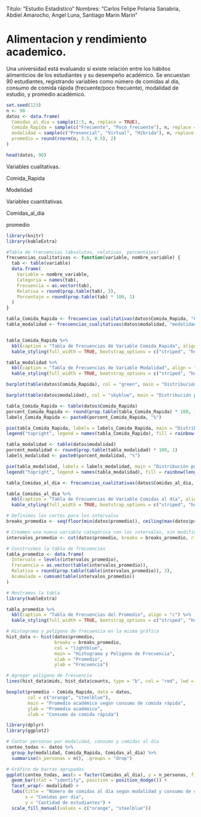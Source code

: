 
Titulo: "Estudio Estadistico"
Nombres: "Carlos Felipe Polania Sanabria, Abdiel Amarocho, Angel Luna, Santiago Marin Marin"

# Alimentacion y rendimiento academico.
Una universidad está evaluando si existe relación entre los hábitos alimenticios de los estudiantes y su desempeño académico. Se encuestan 90 estudiantes, registrando variables como número de comidas al día, consumo de comida rápida (frecuente/poco frecuente), modalidad de estudio, y promedio académico.


```r
set.seed(123)
n <- 90
datos <- data.frame(
  Comidas_al_dia = sample(2:5, n, replace = TRUE),
  Comida_Rapida = sample(c("Frecuente", "Poco_frecuente"), n, replace = TRUE),
  modalidad = sample(c("Presencial", "Virtual", "Híbrida"), n, replace = TRUE),
  promedio = round(rnorm(n, 3.5, 0.5), 2)
)

head(datos, 90)
```

Variables cualitativas.

Comida_Rapida

Modelidad

Variables cuantitativas.

Comidas_al_dia

promedio

```r
library(knitr)
library(kableExtra)

#Tabla de frecuencias (absolutas, relativas, porcentajes)
frecuencias_cualitativas <- function(variable, nombre_variable) {
  tab <- table(variable)
  data.frame(
    Variable = nombre_variable,
    Categoria = names(tab),
    Frecuencia = as.vector(tab),
    Relativa = round(prop.table(tab), 3),
    Porcentaje = round(prop.table(tab) * 100, 1)
  )
}

tabla_Comida_Rapida <- frecuencias_cualitativas(datos$Comida_Rapida, "Comida_Rapida")
tabla_modalidad <- frecuencias_cualitativas(datos$modalidad, "modalidad")


tabla_Comida_Rapida %>%
  kbl(caption = "Tabla de Frecuencias de Variable Comida_Rapida", align = "c") %>%
  kable_styling(full_width = TRUE, bootstrap_options = c("striped", "hover", "condensed"), font_size = 14)

tabla_modalidad %>%
  kbl(caption = "Tabla de Frecuencias de Variable Modalidad", align = "c") %>%
  kable_styling(full_width = TRUE, bootstrap_options = c("striped", "hover", "condensed"), font_size = 14)
```


```r
barplot(table(datos$Comida_Rapida), col = "green", main = "Distribución por Comida Rapida")
```

```r
barplot(table(datos$modalidad), col = "skyblue", main = "Distribución por Modalidad")
```

```r
tabla_Comida_Rapida <- table(datos$Comida_Rapida)
porcent_Comida_Rapida <- round(prop.table(tabla_Comida_Rapida) * 100, 1)
labels_Comida_Rapida <- paste0(porcent_Comida_Rapida, "%")

pie(tabla_Comida_Rapida, labels = labels_Comida_Rapida, main = "Distribución por Comida_Rapida", col = rainbow(length(tabla_Comida_Rapida)))
legend("topright", legend = names(tabla_Comida_Rapida), fill = rainbow(length(tabla_Comida_Rapida)), cex = 0.8, box.lwd = 0)
```

```r
tabla_modalidad <- table(datos$modalidad)
porcent_modalidad <- round(prop.table(tabla_modalidad) * 100, 1)
labels_modalidad <- paste0(porcent_modalidad, "%")

pie(tabla_modalidad, labels = labels_modalidad, main = "Distribución por Modalidad", col = rainbow(length(tabla_modalidad)))
legend("topright", legend = names(tabla_modalidad), fill = rainbow(length(tabla_modalidad)), cex = 0.8, box.lwd = 0)
```


```r

tabla_Comidas_al_dia <- frecuencias_cualitativas(datos$Comidas_al_dia, "Comida_Rapida")

tabla_Comidas_al_dia %>%
  kbl(caption = "Tabla de Frecuencias de Variable Comidas al día", align = "c") %>%
  kable_styling(full_width = TRUE, bootstrap_options = c("striped", "hover", "condensed"), font_size = 14)
```


```r
# Definimos los cortes para los intervalos
breaks_promedio <- seq(floor(min(datos$promedio)), ceiling(max(datos$promedio)), by = 2)

# Creamos una nueva variable categórica con los intervalos, sin modificar la original
intervalos_promedio <- cut(datos$promedio, breaks = breaks_promedio, right = FALSE)

# Construimos la tabla de frecuencias
tabla_promedio <- data.frame(
  Intervalo = levels(intervalos_promedio),
  Frecuencia = as.vector(table(intervalos_promedio)),
  Relativa = round(prop.table(table(intervalos_promedio)), 3),
  Acumulada = cumsum(table(intervalos_promedio))
)

# Mostramos la tabla
library(kableExtra)

tabla_promedio %>%
  kbl(caption = "Tabla de Frecuencias del Promedio", align = "c") %>%
  kable_styling(full_width = TRUE, bootstrap_options = c("striped", "hover", "condensed"), font_size = 14)
```

```r
# Histograma y polígono de frecuencia en la misma gráfica
hist_data <- hist(datos$promedio,
                  breaks = breaks_promedio,
                  col = "lightblue",
                  main = "Histograma y Polígono de Frecuencia",
                  xlab = "Promedio",
                  ylab = "Frecuencia")

# Agregar polígono de frecuencia
lines(hist_data$mids, hist_data$counts, type = "b", col = "red", lwd = 2, pch = 19)

```


```r
boxplot(promedio ~ Comida_Rapida, data = datos,
        col = c("orange", "steelblue"),
        main = "Promedio académico según consumo de comida rápida",
        ylab = "Promedio académico",
        xlab = "Consumo de comida rápida")
```

```r
library(dplyr)
library(ggplot2)

# Contar personas por modalidad, consumo y comidas al día
conteo_todas <- datos %>%
  group_by(modalidad, Comida_Rapida, Comidas_al_dia) %>%
  summarise(n_personas = n(), .groups = "drop")

# Gráfico de barras agrupadas
ggplot(conteo_todas, aes(x = factor(Comidas_al_dia), y = n_personas, fill = Comida_Rapida)) +
  geom_bar(stat = "identity", position = position_dodge()) +
  facet_wrap(~ modalidad) +
  labs(title = "Número de comidas al día según modalidad y consumo de comida rápida",
       x = "Comidas por día",
       y = "Cantidad de estudiantes") +
  scale_fill_manual(values = c("orange", "steelblue"))
```



